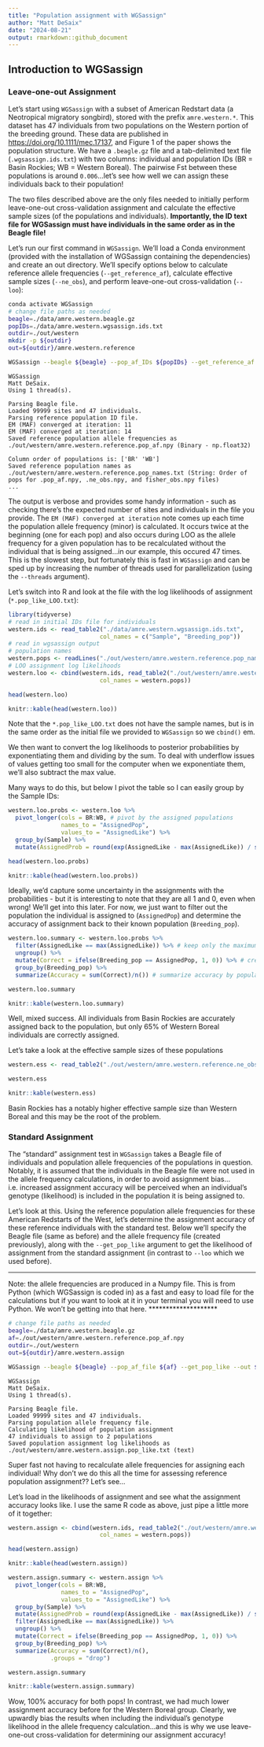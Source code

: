 ```yaml
---
title: "Population assignment with WGSassign"
author: "Matt DeSaix"
date: "2024-08-21"
output: rmarkdown::github_document
---
```


## Introduction to WGSassign

### Leave-one-out Assignment

Let's start using `WGSassign` with a subset of American Redstart data (a Neotropical migratory songbird), stored with the prefix `amre.western.*`. This dataset has 47 individuals from two populations on the Western portion of the breeding ground. These data are published in <https://doi.org/10.1111/mec.17137>, and Figure 1 of the paper shows the population structure.  We have a `.beagle.gz` file and a tab-delimited text file (`.wgsassign.ids.txt`) with two columns: individual and population IDs (BR = Basin Rockies; WB = Western Boreal). The pairwise Fst between these populations is around `0.006`...let's see how well we can assign these individuals back to their population!

The two files described above are the only files needed to initially perform leave-one-out cross-validation assignment and calculate the effective sample sizes (of the populations and individuals). **Importantly, the ID text file for WGSassign must have individuals in the same order as in the Beagle file!**

Let's run our first command in `WGSassign`. We'll load a Conda environment (provided with the installation of WGSassign containing the dependencies) and create an out directory. We'll specify options below to calculate reference allele frequencies (`--get_reference_af`), calculate effective sample sizes (`--ne_obs`), and perform leave-one-out cross-validation (`--loo`):

```sh
conda activate WGSassign
# change file paths as needed
beagle=./data/amre.western.beagle.gz
popIDs=./data/amre.western.wgsassign.ids.txt
outdir=./out/western
mkdir -p ${outdir}
out=${outdir}/amre.western.reference

WGSassign --beagle ${beagle} --pop_af_IDs ${popIDs} --get_reference_af --ne_obs --loo --out ${out}
```

```
WGSassign
Matt DeSaix.
Using 1 thread(s).

Parsing Beagle file.
Loaded 99999 sites and 47 individuals.
Parsing reference population ID file.
EM (MAF) converged at iteration: 11
EM (MAF) converged at iteration: 14
Saved reference population allele frequencies as ./out/western/amre.western.reference.pop_af.npy (Binary - np.float32)

Column order of populations is: ['BR' 'WB']
Saved reference population names as ./out/western/amre.western.reference.pop_names.txt (String: Order of pops for .pop_af.npy, .ne_obs.npy, and fisher_obs.npy files)
...
```

The output is verbose and provides some handy information - such as checking there's the expected number of sites and individuals in the file you provide. The `EM (MAF) converged at iteration` note comes up each time the population allele frequency (minor) is calculated. It occurs twice at the beginning (one for each pop) and also occurs during LOO as the allele frequency for a given population has to be recalculated without the individual that is being assigned...in our example, this occured 47 times. This is the slowest step, but fortunately this is fast in `WGSassign` and can be sped up by increasing the number of threads used for parallelization (using the `--threads` argument). 

Let's switch into R and look at the file with the log likelihoods of assignment (`*.pop_like_LOO.txt`):

```r
library(tidyverse)
# read in initial IDs file for individuals
western.ids <- read_table2("./data/amre.western.wgsassign.ids.txt",
                          col_names = c("Sample", "Breeding_pop"))
# read in wgsassign output
# population names
western.pops <- readLines("./out/western/amre.western.reference.pop_names.txt")
# LOO assignment log likelihoods
western.loo <- cbind(western.ids, read_table2("./out/western/amre.western.reference.pop_like_LOO.txt",
                          col_names = western.pops))
```

```r
head(western.loo)
```

```r
knitr::kable(head(western.loo))
```

Note that the `*.pop_like_LOO.txt` does not have the sample names, but is in the same order as the initial file we provided to `WGSassign` so we `cbind()` em.

We then want to convert the log likelihoods to posterior probabilities by exponentiating them and dividing by the sum. To deal with underflow issues of values getting too small for the computer when we exponentiate them, we'll also subtract the max value.

Many ways to do this, but below I pivot the table so I can easily group by the Sample IDs:

```r
western.loo.probs <- western.loo %>%
  pivot_longer(cols = BR:WB, # pivot by the assigned populations
               names_to = "AssignedPop",
               values_to = "AssignedLike") %>%
  group_by(Sample) %>%
  mutate(AssignedProb = round(exp(AssignedLike - max(AssignedLike)) / sum(exp(AssignedLike - max(AssignedLike))),2 )) # summarize posterior probabilities, grouped by individual
```

```r
head(western.loo.probs)
```

```r
knitr::kable(head(western.loo.probs))
```

Ideally, we'd capture some uncertainty in the assignments with the probabilities - but it is interesting to note that they are all 1 and 0, even when wrong! We'll get into this later. For now, we just want to filter out the population the individual is assigned to (`AssignedPop`) and determine the accuracy of assignment back to their known population (`Breeding_pop`).

```r
western.loo.summary <- western.loo.probs %>%
  filter(AssignedLike == max(AssignedLike)) %>% # keep only the maximum likelihood
  ungroup() %>%
  mutate(Correct = ifelse(Breeding_pop == AssignedPop, 1, 0)) %>% # create binary column of correct assignment
  group_by(Breeding_pop) %>%
  summarize(Accuracy = sum(Correct)/n()) # summarize accuracy by population
```

```r
western.loo.summary
```

```r
knitr::kable(western.loo.summary)
```

Well, mixed success. All individuals from Basin Rockies are accurately assigned back to the population, but only 65% of Western Boreal individuals are correctly assigned.

Let's take a look at the effective sample sizes of these populations

```r
western.ess <- read_table2("./out/western/amre.western.reference.ne_obs.txt")
```

```r
western.ess
```

```r
knitr::kable(western.ess)
```

Basin Rockies has a notably higher effective sample size than Western Boreal and this may be the root of the problem. 







### Standard Assignment

The "standard" assignment test in `WGSassign` takes a Beagle file of individuals and population allele frequencies of the populations in question. Notably, it is assumed that the individuals in the Beagle file were not used in the allele frequency calculations, in order to avoid assignment bias...i.e. increased assignment accuracy will be perceived when an individual's genotype (likelihood) is included in the population it is being assigned to. 

Let's look at this. Using the reference population allele frequencies for these American Redstarts of the West, let's determine the assignment accuracy of these reference individuals with the standard test. Below we'll specify the Beagle file (same as before) and the allele frequency file (created previously), along with the `--get_pop_like` argument to get the likelihood of assignment from the standard assignment (in contrast to `--loo` which we used before).

********************
Note: the allele frequencies are produced in a Numpy file. This is from Python (which WGSassign is coded in) as a fast and easy to load file for the calculations but if you want to look at it in your terminal you will need to use Python. We won't be getting into that here.
********************

```sh
# change file paths as needed
beagle=./data/amre.western.beagle.gz
af=./out/western/amre.western.reference.pop_af.npy
outdir=./out/western
out=${outdir}/amre.western.assign

WGSassign --beagle ${beagle} --pop_af_file ${af} --get_pop_like --out ${out}
```

```
WGSassign
Matt DeSaix.
Using 1 thread(s).

Parsing Beagle file.
Loaded 99999 sites and 47 individuals.
Parsing population allele frequency file.
Calculating likelihood of population assignment
47 individuals to assign to 2 populations
Saved population assignment log likelihoods as ./out/western/amre.western.assign.pop_like.txt (text)
```

Super fast not having to recalculate allele frequencies for assigning each individual! Why don't we do this all the time for assessing reference population assignment?? Let's see...

Let's load in the likelihoods of assignment and see what the assignment accuracy looks like. I use the same R code as above, just pipe a little more of it together:


```r
western.assign <- cbind(western.ids, read_table2("./out/western/amre.western.assign.pop_like.txt",
                          col_names = western.pops))
```

```r
head(western.assign)
```

```r
knitr::kable(head(western.assign))
```


```r
western.assign.summary <- western.assign %>%
  pivot_longer(cols = BR:WB,
               names_to = "AssignedPop",
               values_to = "AssignedLike") %>%
  group_by(Sample) %>%
  mutate(AssignedProb = round(exp(AssignedLike - max(AssignedLike)) / sum(exp(AssignedLike - max(AssignedLike))),2 )) %>%
  filter(AssignedLike == max(AssignedLike)) %>%
  ungroup() %>%
  mutate(Correct = ifelse(Breeding_pop == AssignedPop, 1, 0)) %>%
  group_by(Breeding_pop) %>%
  summarize(Accuracy = sum(Correct)/n(),
            .groups = "drop")
```

```r
western.assign.summary
```

```r
knitr::kable(western.assign.summary)
```

Wow, 100% accuracy for both pops! In contrast, we had much lower assignment accuracy before for the Western Boreal group. Clearly, we upwardly bias the results when including the individual's genotype likelihood in the allele frequency calculation...and this is why we use leave-one-out cross-validation for determining our assignment accuracy!

